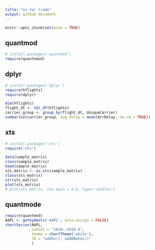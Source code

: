 ```yaml
---
title: "ex for trade"
output: github_document
---
```


```r
knitr::opts_chunk$set(echo = TRUE)
```

## quantmod

```r
# install.packages('quantmod')
require(quantemod)

```


## dplyr

```r
# install.packages('dplyr')
require(hflights)
require(dplyr)

dim(hflights)
flight_dt <- tbl_df(hflights)
carrier_group <- group_by(flight_dt, UniqueCarrier)
summarise(carrier_group, avg_delay = mean(ArrDelay, na.rm = TRUE))
```

## xts
```r
# install.packages('xts')
require('xts')

data(sample_matrix)
class(sample_matrix)
head(sample_matrix)
xts_matrix <- as.xts(sample_matrix)
class(xts_matrix)
str(xts_matrix)
plot(xts_matrix)
# plot(xts_matrix, cex.main = 0.8, type='candles')
```

## quantmode
```r
require(quantmod)
AAPL <- getSymbols('AAPL', auto.assign = FALSE)
chartSeries(AAPL,
            subset = "2010::2010-4",
            theme = chartTheme('white'),
            TA = "addVo(); addBBands()"
            )
```


